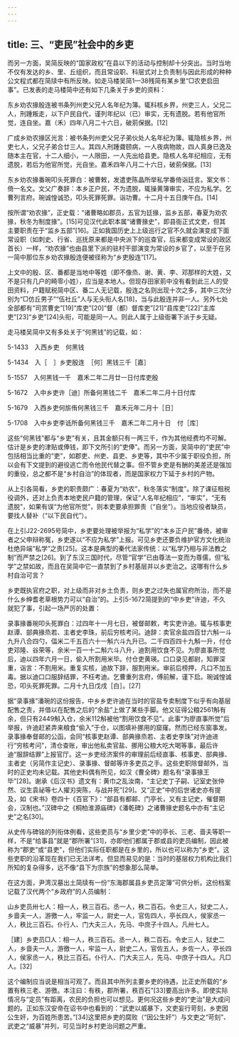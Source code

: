 ```yaml
---
---
---
```

title: 三、“吏民”社会中的乡吏
---




而另一方面，吴简反映的“国家政权”在县以下的活动与控制却十分突出。当时当地不仅有发达的乡、里、丘组织，而且常设职、科层式对上负责制与因此形成的种种公文程式都在简牍中有所反映。如走马楼吴简1—38残简有某乡里“□农吏启田事”。已发表的走马楼简中还有如下几条关于乡吏的资料：


东乡劝农掾殷连被书条列州吏父兄人名年纪为簿。辄科核乡界，州吏三人，父兄二人，刑踵叛走，以下户民自代，谨列年纪以（已）审实，无有遗脱。若有他官所觉，连自坐。嘉（禾）四年八月二十六日，破莂保据。[12]


广成乡劝农掾区光言：被书条列州吏父兄子弟伙处人名年纪为簿。辄隐核乡界，州吏七人，父兄子弟合廿三人。其四人刑踵聋颐病，一人夜病物故，四人真身已逸及随本主在官，十二人细小，一人限田，一人先出给县吏。隐核人名年纪相应，无有遗脱，若后为他官所觉，光自坐。嘉禾四年八月二十六日，破莂保据。[13]


东乡劝农掾番琬叩头死罪白：被曹敕，发遣吏陈晶所举私学番倚诣廷言。案文书：倚一名文。文父广奏辞：本乡正户民，不为遗脱，辄操黄簿审实，不应为私学。乞曹列言府。琬诚惶诚恐，叩头死罪死罪。诣功曹。十二月十五日庚午白。[14]


按所谓“劝农掾”，正史载：“诸曹略如郡员，五官为廷掾，监乡五部，春夏为劝农掾，秋冬为制度掾”。[15]可见汉代此职本属“诸曹掾史”，即县衙正式文吏，但其主要职责在于“监乡五部”[16]。正如我国历史上上级巡行之官不久就会演变成下面常设职（如刺史、行省、巡抚原来都是中央派下的巡查官，后来都变成常设的政区首长）一样，“劝农掾”也由县里下派的驻村干部演变为常设的乡官了，以至于在另一简中那位东乡劝农掾殷连便被径称为“乡吏殷连”[17]。

上文中的殷、区、番都是当地中等姓（即不像烝、谢、黄、李、邓那样的大姓，又不是只有几户的畸零小姓），应当是本地人。但现存田家莂中没有看到此三人的受田资料，户籍赋税简中区、番二人无记载，殷连之名则出现十次之多，其中三次分别为“□仿丘男子”“伍社丘”人与无头衔人名[18]，当与此殷连并非一人。另外七处全部都有“司赏曹史”[19]“库吏”[20]“督（都）督库吏”[21]“县库吏”[22]“主库吏”[23]“乡吏”[24]头衔，可能是同一人。则此人属于上级衙署下派于乡无疑。

走马楼吴简中又有多处关于“何黑钱”的记载，如：


5-1433　入西乡吏　何黑钱

5-1434　入［　］乡吏殷连　［何］黑钱三千［嘉］

5-1557　入何黑钱一千　嘉禾二年二月廿一日付库吏殷

5-1672　入中乡吏许［迪］所备何黑钱二千　嘉禾二年二月十日付库

5-1679　入西乡吏何旂侑何黑钱三千　嘉禾元年二月十［日］

5-1708　入中乡吏李诋所备何黑钱三千　嘉禾二年二月十日　付［库］


这些“何黑钱”都与“乡吏”有关，且其金额只有一两三千，作为其他经费均不可解。估计是乡吏的津贴或俸钱，即下文所引的“吏俸”。而另一方面，吴简中的“吏民”中包括相当比重的“吏”，如郡吏、州吏、县吏、乡吏等，其中不少属于职役负担，所以会有下文提到的避役逃亡而令他民代替之事。但不管乡吏是有酬的美差还是强加的重役，总之都不是“乡村自治”的体现者，而是国家权力下延于乡村的产物。

从上引各简看，乡吏的职责颇广：春夏为“劝农”，秋冬落实“制度”。除了课征租税役调外，还对上负责本地吏民户籍的管理，保证“人名年纪相应”，“审实”，“无有遗脱”，如果有误“为他官所觉”，则本吏要承担罪责（“自坐”）。当地应役者缺员，要找人替补（“以下民自代”）。

在上引J22-2695号简中，乡吏要处理被举报为“私学”的“本乡正户民”番倚，被审者之父申辩称冤，乡吏遂以“不应为私学”上报。可见乡吏还要负维护官方文化统治杜绝异端“私学”之责[25]。这本是典型的秦代法家传统：以“私学乃相与非法教之制”而严禁之[26]。到了东汉三国时代，尽管“官学”已由尊法一变而为尊儒，但“私学”之禁如故，而且在吴简中它一直禁到了乡村基层并以乡吏治之。这哪有什么乡村自治可言？

乡吏既执官府之职，对上级而非对乡土负责，则乡吏之过失也属官府所治，而不是什么乡绅耆老草根势力可以“自治”的。上引5-1672简提到的“中乡吏”许迪，不久就犯了事，引起一场严厉的处置：


录事掾番琬叩头死罪白：过四年十一月七日，被督邮敕，考实吏许迪。辄与核事吏赵谭、部典掾烝若、主者史李珠，前后穷核考问。迪辞：卖官余盐四百廿六斛一斗九升八合四勺，偪米二千五百六十一斛六斗九升已。二千四百四十九斛一升，付仓吏邓隆、谷荣等，余米一百一十二斛六斗八升，迪割用饮食不见。为廖直事所觉后，迪以四年六月一日，偷入所割用米毕。付仓吏黄瑛。口口录见都尉，知罪深重，诣言：不割用米。重复实核，迪故下辞，服割用米。审前后榜押，凡口不加五毒。据以迪口口服辞结罪，不枉考迪。乞曹重列言府，傅前解，谨下启。琬诚惶诚恐，叩头死罪死罪。二月十九日戊戌［白］。[27]


据“录事掾”潘琬的这份报告，中乡乡吏许迪在当时的官盐专卖制度下似乎有向基层配售之责，并借以在配售之后的“余盐”上做了某些手脚。他又征得公粮2561斛有余，但只有2449斛入仓，余米112斛被他“割用饮食不见”。此事“为廖直事所觉”后举报，许迪赶紧弄来粮食“偷入”于仓，以图填补挪用的窟窿。然而已经东窗事发。录事掾奉督邮的公函，会同“核事吏赵谭、部典掾烝若、主者史李珠”对许迪进行“穷核考问”，清仓查账，审出他私卖官盐、挪用公粮大吃大喝等事，最后许迪“服辞结罪”上报官厅。这一乡吏经济案件的审理前后经直事、核事吏、部典掾、主者史（另简作主记史）、录事掾、督邮等许多吏员之手。这些吏职除督邮外，当时的正史均未记载。其他史料偶有所见，如汉《曹全碑》题名有“录事掾王毕”[28]。谢承《后汉书》遗文有：黄巾之乱汝南，“主记史丁子嗣、记室史张仲然、议生袁祕等七人擢刃突陈，与战并死”[29]。又“正史”中的后世诸史亦有提及，如《宋书》卷四十《百官下》：“部县有都邮、门亭长，又有主记史，催督期会，汉制也。”汉碑中之《桐柏淮源庙碑》《潘乾碑》之诸曹掾史题名中亦有“主记史”之名[30]。

从史传与碑铭的列衔体例看，这些吏员与“乡里少吏”中的亭长、三老、啬夫等职一样，不是“给事县”就是“郡所署”[31]，亦即他们都属于郡或县的吏员编制，因此被称为“郡吏”或“县吏”，但他们实际任职都是在乡里的，所以也可以称为“乡吏”。这些吏职的沿革现在我们已无法详考。但显而易见的是：当时的基层权力机构比我们所知的复杂得多，远不像“县下为宗族”的想象那么简单。

在这方面，尹湾汉墓出土简牍有一份“东海郡属县乡吏员定簿”可供分析。这份档案记载了汉代两个“乡政府”的人员编制：


山乡吏员卅七人：相一人，秩三百石。丞一人，秩二百石。令史三人，狱史二人，乡啬夫一人，游徼一人，牢监一人，尉史一人，官佐四人，亭长四人，侯家丞一人，秩比三百石。仆行人、门大夫三人，先马、中庶子十四人。凡卅七人。


［建］乡吏员□人：相一人，秩三百石。丞一人，秩二百石。令史三人，狱史二人，乡啬夫一人，游徼一人，牢监一人，尉史二人，官佐五人，乡佐一人，亭长四人，侯家丞一人，秩比三百石。仆行人、门大夫三人，先马、中庶子十四人。凡□人。[32]


这个编制应当说是相当可观了。而且其中所列主要乡吏的待遇，比正史所载的“乡置有秩三老、游徼。本注曰：有秩，郡所署，秩百石”[33]要高出许多。即使实际情况与“定员”有距离，农民的负担也可以想见。更何况这些乡吏的“吏治”是大成问题的。正如东汉安帝在诏书中也看到的：“武吏以威暴下，文吏妄行苛刻，乡吏因公生奸，为百姓所患苦。”[34]这里把乡吏的腐败（“因公生奸”）与文吏之“苛刻”、武吏之“威暴”并列，可见当时乡村吏治问题之严重。